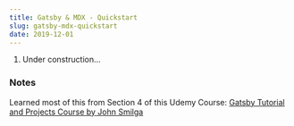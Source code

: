 ```yaml
---
title: Gatsby & MDX - Quickstart
slug: gatsby-mdx-quickstart
date: 2019-12-01
---
```


1. Under construction...

### Notes

Learned most of this from Section 4 of this Udemy Course: [Gatsby Tutorial and Projects Course by John Smilga](https://www.udemy.com/course/gatsby-tutorial-and-projects-course/)
